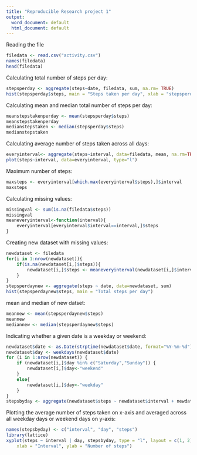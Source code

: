 ---
title: "Reproducible Research project 1"
output:
  word_document: default
  html_document: default
---
Reading the file

```{r, echo= TRUE}
filedata <- read.csv("activity.csv")
names(filedata)
head(filedata)
```

Calculating total number of steps per day:
```{r, echo=TRUE}
stepsperday <- aggregate(steps~date, filedata, sum, na.rm= TRUE)
hist(stepsperday$steps, main = "Steps taken per day", xlab = "stepsperday", ylab = "steps")
```

Calculating mean and median total number of steps per day:
```{r, echo=TRUE}
meanstepstakenperday <- mean(stepsperday$steps)
meanstepstakenperday
medianstepstaken <- median(stepsperday$steps)
medianstepstaken                           
```

Calculating average number of steps taken across all days:
```{r, echo=TRUE}
everyinterval<- aggregate(steps~interval, data=filedata, mean, na.rm=TRUE)
plot(steps~interval, data=everyinterval, type="l")
```

Maximum number of steps:
```{r, echo=TRUE}
maxsteps <- everyinterval[which.max(everyinterval$steps),]$interval
maxsteps
```

Calculating missing values:
```{r, echo=TRUE}
missingval <- sum(is.na(filedata$steps))
missingval
meaneveryinterval<-function(interval){
    everyinterval[everyinterval$interval==interval,]$steps
}
```

Creating new dataset with missing values:
```{r, echo=TRUE}
newdataset <- filedata
for(i in 1:nrow(newdataset)){
    if(is.na(newdataset[i,]$steps)){
        newdataset[i,]$steps <- meaneveryinterval(newdataset[i,]$interval)
    }
}
stepsperdaynew <- aggregate(steps ~ date, data=newdataset, sum)
hist(stepsperdaynew$steps, main = "Total steps per day")
```

mean and median of new datset: 
```{r, echo=TRUE}
meannew <- mean(stepsperdaynew$steps)
meannew
mediannew <- median(stepsperdaynew$steps)
```

Indicating whether a given date is a weekday or weekend:
```{r, echo=TRUE}
newdataset$date <- as.Date(strptime(newdataset$date, format="%Y-%m-%d"))
newdataset$day <- weekdays(newdataset$date)
for (i in 1:nrow(newdataset)) {
    if (newdataset[i,]$day %in% c("Saturday","Sunday")) {
        newdataset[i,]$day<-"weekend"
    }
    else{
        newdataset[i,]$day<-"weekday"
    }
}
stepsbyday <- aggregate(newdataset$steps ~ newdataset$interval + newdataset$day, newdataset, mean)
```

Plotting the average number of steps taken on x-axis and averaged across all weekday days or weekend days on y-axis:
```{r, echo=TRUE}
names(stepsbyday) <- c("interval", "day", "steps")
library(lattice)
xyplot(steps ~ interval | day, stepsbyday, type = "l", layout = c(1, 2), 
    xlab = "Interval", ylab = "Number of steps")
```










